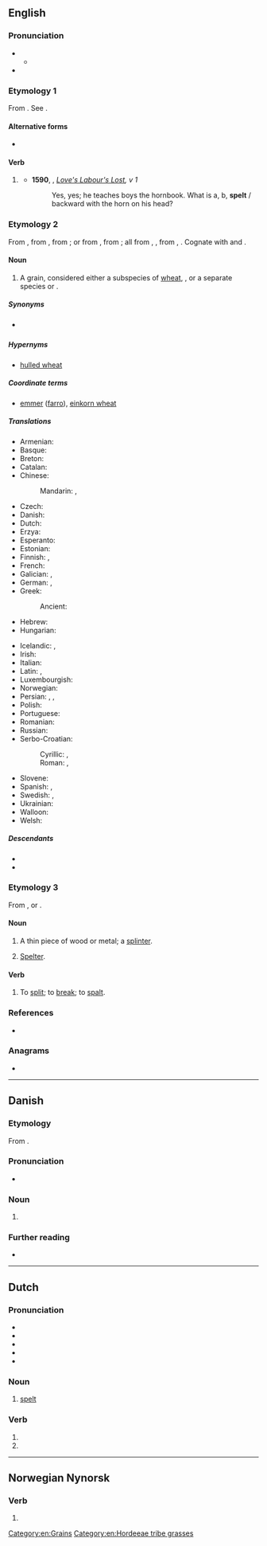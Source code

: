 {{also|Spelt}}
==English==

===Pronunciation===
* {{IPA|en|/ˈspɛlt/}}
** {{audio|en|LL-Q1860 (eng)-Vealhurl-spelt.wav|Audio (UK)}}
* {{rhymes|en|ɛlt}}

===Etymology 1===
From {{suffix|en|spell|t}}. See {{m|en|spell}}.

====Alternative forms====
* {{l|en|spelled}}

====Verb====
{{head|en|verb form}}

# {{lb|en|chiefly|British}} {{en-past of|spell}}
#* '''1590''', {{w|William Shakespeare}}, ''[[s:Love's Labour's Lost|Love's Labour's Lost]], v 1''
#*: Yes, yes; he teaches boys the hornbook. What is a, b, '''spelt''' / backward with the horn on his head?

===Etymology 2===
From {{inh|en|enm|spelt}}, from {{inh|en|ang|spelt||spelt, corn}}, from {{der|en|osx|spelta||spelt}}; or from {{der|en|LL.|spelta||spelt}}, from {{der|en|frk|*spelta||spelt}}; all from {{der|en|gem-pro|*spiltō}}, {{m|gem-pro|*spiltaz||spelt}}, from {{der|en|ine-pro|*(s)pelbʰ-}}, {{m|ine-pro|*(s)pelbʰ-t-||spelt, spelt meal}}. Cognate with {{cog|de|Spelz}} and {{cog|nl|spelt}}.

====Noun====
{{en-noun|-|s}}

# {{senseid|en|Q158767}} A grain, considered either a subspecies of [[wheat]], ''{{ll|mul|Triticum aestivum subsp. spelta}}'', or a separate species ''{{ll|mul|Triticum spelta}}'' or ''{{ll|mul|Triticum dicoccon}}''.

=====Synonyms=====
* {{sense|grain}} {{vern|dinkel wheat}}

=====Hypernyms=====
* {{sense|grain}} [[hulled wheat]]

=====Coordinate terms=====
* {{sense|grain}} [[emmer]] ([[farro]]), [[einkorn wheat]]

=====Translations=====
{{trans-top|a type of wheat, ''Triticum aestivum spelta''}}
* Armenian: {{t+|hy|հաճար}}
* Basque: {{t|eu|espelta}}
* Breton: {{t+|br|yell|m}}
* Catalan: {{t|ca|espelta|f}}
* Chinese:
*: Mandarin: {{t|cmn|斯卑爾脫小麥|sc=Hani}}, {{t|cmn|斯卑尔脱小麦|tr=sībēi'ěrtuōxiǎomài|sc=Hani}}
* Czech: {{t+|cs|špalda|f}}
* Danish: {{t|da|spelt}}
* Dutch: {{t+|nl|spelt|m}}
* Erzya: {{t|myv|виш}}
* Esperanto: {{t+|eo|spelto}}
* Estonian: {{t|et|speltanisu}}
* Finnish: {{t+|fi|spelttivehnä}}, {{t+|fi|speltti}}
* French: {{t+|fr|épeautre|m}}
* Galician: {{t+|gl|espelta|f}}, {{t|gl|melga|f}}
* German: {{t+|de|Dinkel|m}}, {{t+|de|Spelz|m}}
* Greek: {{t+|el|όλυρα|f}}
*: Ancient: {{t|grc|ὄλυρα|f}}
* Hebrew: {{t+|he|כוסמין}}
* Hungarian: {{t+|hu|tönkölybúza}}
{{trans-mid}}
* Icelandic: {{t|is|spelt|n}}, {{t|is|speldi|n}}
* Irish: {{t|ga|speilt|f}}
* Italian: {{t|it|spelta|f}}
* Latin: {{t|la|fār|n}}, {{t|la|ador|n}}
* Luxembourgish: {{t|lb|Spelz|m}}
* Norwegian: {{t|no|spelt}}
* Persian: {{t|fa|کندروس|tr=kondorus}}, {{t|fa|جوگندم|tr=jowgandom}}, {{t|fa|گندم آلمانی|tr=gandom-e ālmānī}}
* Polish: {{t|pl|pszenica orkisz|f}}
* Portuguese: {{t+|pt|espelta|f}}
* Romanian: {{t+|ro|alac|n}}
* Russian: {{t+|ru|по́лба|f}}
* Serbo-Croatian:
*: Cyrillic: {{t|sh|прапшеница|f|sc=Cyrl}}, {{t|sh|пир|sc=Cyrl}}
*: Roman: {{t|sh|prapšenica|f}}, {{t+|sh|pir}}
* Slovene: {{t|sl|pira|f}}
* Spanish: {{t|es|espelta|f}}, {{t+|es|escanda|f}}
* Swedish: {{t+|sv|dinkel}}, {{t+|sv|spelt}}
* Ukrainian: {{t|uk|спельта|f}}
* Walloon: {{t+|wa|speate|f}}
* Welsh: {{t|cy|sbelt|m}}
{{trans-bottom}}

=====Descendants=====
* {{desc|ga|speilt|bor=1}}
* {{desc|cy|sbelt|bor=1}}

===Etymology 3===
From {{der|en|gmh|spalden}}, or {{der|en|non|spald}}.

====Noun====
{{en-noun}}

# {{lb|en|dialect|Northern England|Scotland}} A thin piece of wood or metal; a [[splinter]].
# {{lb|en|metalworking}} [[spelter|Spelter]].

====Verb====
{{en-verb}}

# {{lb|en|obsolete}} To [[split]]; to [[break]]; to [[spalt]].
#: {{rfquotek|en|Mortimer}}

{{Webster 1913}}

===References===
* {{pedia}}

===Anagrams===
* {{anagrams|en|a=elpst|Pelts|pelts|slept}}

[[Category:en:Grains]]
[[Category:en:Hordeeae tribe grasses]]

----

==Danish==

===Etymology===
From {{der|da|gml|spelte}}.

===Pronunciation===
* {{IPA|da|/spɛlt/|[sb̥ɛlˀd̥]}}

===Noun===
{{da-noun|en|-}}

# {{l|en|spelt}} {{gloss|a type of wheat, ''[[Triticum spelta]]''}}

===Further reading===
* {{pedialite|lang=da}}

----

==Dutch==

===Pronunciation===
* {{IPA|nl|/spɛlt/}}
* {{audio|nl|Nl-spelt.ogg|audio}}
* {{hyphenation|nl|spelt}}
* {{rhymes|nl|ɛlt}}
* {{homophones|nl|speld}}

===Noun===
{{nl-noun|f|-|-}}

# [[#English|spelt]] {{gloss|grain}}

===Verb===
{{head|nl|verb form}}

# {{nl-verb form of|p=23|n=sg|t=pres|m=ind|spellen}}
# {{nl-verb form of|n=pl|m=imp|spellen}}

----

==Norwegian Nynorsk==

===Verb===
{{head|nn|verb form}}

# {{nn-verb-form of|indefinite singular past participle|spel}}